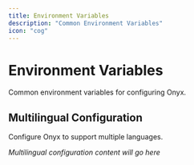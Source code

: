 ```yaml
---
title: Environment Variables
description: "Common Environment Variables"
icon: "cog"
---
```


# Environment Variables

Common environment variables for configuring Onyx.

## Multilingual Configuration

Configure Onyx to support multiple languages.

*Multilingual configuration content will go here*